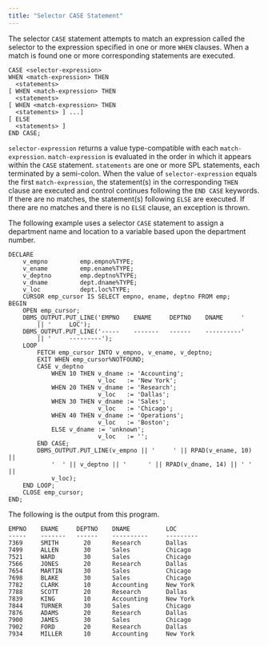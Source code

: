 ```yaml
---
title: "Selector CASE Statement"
---
```


<div id="selector_case_statement" class="registered_link"></div>

The selector `CASE` statement attempts to match an expression called the selector to the expression specified in one or more `WHEN` clauses. When a match is found one or more corresponding statements are executed.

```text
CASE <selector-expression>
WHEN <match-expression> THEN
  <statements>
[ WHEN <match-expression> THEN
  <statements>
[ WHEN <match-expression> THEN
  <statements> ] ...]
[ ELSE
  <statements> ]
END CASE;
```

`selector-expression` returns a value type-compatible with each `match-expression`. `match-expression` is evaluated in the order in which it appears within the `CASE` statement. `statements` are one or more SPL statements, each terminated by a semi-colon. When the value of `selector-expression` equals the first `match-expression`, the statement(s) in the corresponding `THEN` clause are executed and control continues following the `END CASE` keywords. If there are no matches, the statement(s) following `ELSE` are executed. If there are no matches and there is no `ELSE` clause, an exception is thrown.

The following example uses a selector `CASE` statement to assign a department name and location to a variable based upon the department number.

```text
DECLARE
    v_empno         emp.empno%TYPE;
    v_ename         emp.ename%TYPE;
    v_deptno        emp.deptno%TYPE;
    v_dname         dept.dname%TYPE;
    v_loc           dept.loc%TYPE;
    CURSOR emp_cursor IS SELECT empno, ename, deptno FROM emp;
BEGIN
    OPEN emp_cursor;
    DBMS_OUTPUT.PUT_LINE('EMPNO    ENAME     DEPTNO    DNAME     '
        || '     LOC');
    DBMS_OUTPUT.PUT_LINE('-----    -------   ------    ----------'
        || '     ---------');
    LOOP
        FETCH emp_cursor INTO v_empno, v_ename, v_deptno;
        EXIT WHEN emp_cursor%NOTFOUND;
        CASE v_deptno
            WHEN 10 THEN v_dname := 'Accounting';
                         v_loc   := 'New York';
            WHEN 20 THEN v_dname := 'Research';
                         v_loc   := 'Dallas';
            WHEN 30 THEN v_dname := 'Sales';
                         v_loc   := 'Chicago';
            WHEN 40 THEN v_dname := 'Operations';
                         v_loc   := 'Boston';
            ELSE v_dname := 'unknown';
                         v_loc   := '';
        END CASE;
        DBMS_OUTPUT.PUT_LINE(v_empno || '     ' || RPAD(v_ename, 10) ||
            '  ' || v_deptno || '      ' || RPAD(v_dname, 14) || ' ' ||
            v_loc);
    END LOOP;
    CLOSE emp_cursor;
END;
```

The following is the output from this program.

```text
EMPNO    ENAME     DEPTNO    DNAME          LOC
-----    -------   ------    ----------     ---------
7369     SMITH       20      Research       Dallas
7499     ALLEN       30      Sales          Chicago
7521     WARD        30      Sales          Chicago
7566     JONES       20      Research       Dallas
7654     MARTIN      30      Sales          Chicago
7698     BLAKE       30      Sales          Chicago
7782     CLARK       10      Accounting     New York
7788     SCOTT       20      Research       Dallas
7839     KING        10      Accounting     New York
7844     TURNER      30      Sales          Chicago
7876     ADAMS       20      Research       Dallas
7900     JAMES       30      Sales          Chicago
7902     FORD        20      Research       Dallas
7934     MILLER      10      Accounting     New York
```
